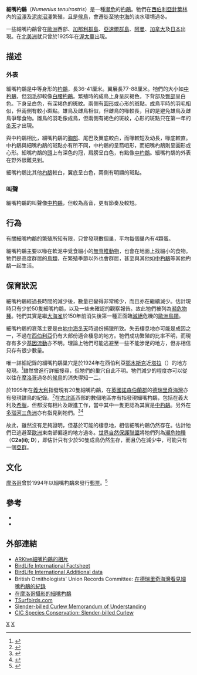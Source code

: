 {{Speciesbox
| genus = Numenius
| species = tenuirostris
| image = Slender-billed curlew (Naumann).jpg
| status = CR
| status_system = IUCN3.1
| status_ref = <ref name=IUCN>{{IUCN|id=22693185 |title=''Numenius tenuirostris'' |assessor=BirdLife International |assessor-link=BirdLife International |version=2013.2 |year=2012 |accessdate=26 November 2013}}</ref>
| authority = [[Louis_Jean_Pierre_Vieillot|Vieillot]], 1817
}}

'''細嘴杓鷸'''（''Numenius tenuirostris''）是一種[[瀕危|瀕危]]的[[杓鷸|杓鷸]]。牠們在[[西伯利亞|西伯利亞]][[針葉林|針葉林]]內的[[沼澤|沼澤]]及[[泥炭沼澤|泥炭沼澤]]繁殖，且是[[候鳥|候鳥]]，會遷徙至[[地中海|地中海]]的淡水環境過冬。

一些細嘴杓鷸曾在[[歐洲|歐洲]]西部、[[加那利群島|加那利群島]]、[[亞速爾群島|亞速爾群島]]、[[阿曼|阿曼]]、[[加拿大|加拿大]]及[[日本|日本]]出現。在[[北美洲|北美洲]]就只曾於1925年在[[渥太華|渥太華]]出現。

== 描述 ==
=== 外表 ===
細嘴杓鷸是中等身形的[[杓鷸|杓鷸]]，長36-41厘米。翼展長77-88厘米。牠們的大小如[[中杓鷸|中杓鷸]]，但[[羽毛|羽毛]]卻較像[[白腰杓鷸|白腰杓鷸]]。繁殖時的成鳥上身呈灰褐色，下背部及[[臀部|臀部]]呈白色。下身呈白色，有深褐色的斑紋。兩側有[[圓形|圓形]]或心形的斑點。成鳥平時的羽毛相似，但兩側有較小斑點。雄鳥及雌鳥相似，但雌鳥的喙較長，目的是避免雄鳥及雌鳥爭奪食物。雛鳥的羽毛像成鳥，但兩側有褐色的斑紋，心形的斑點只在第一年的[[冬天|冬天]]才出現。

與中杓鷸相比，細嘴杓鷸的[[胸部|胸部]]、尾巴及翼底較白，而喙較短及幼長，喙底較直。中杓鷸與細嘴杓鷸的斑點亦有所不同，中杓鷸的呈箭咀形，而細嘴杓鷸則呈圓形或心形。細嘴杓鷸的[[頭|頭]]上有深色的冠，肩膀呈白色，有點像[[中杓鷸|中杓鷸]]。細嘴杓鷸的外表在野外很難見到。

細嘴杓鷸比其他[[杓鷸|杓鷸]]較白，翼底呈白色，兩側有明顯的斑點。

=== 叫聲 ===
細嘴杓鷸的叫聲像[[中杓鷸|中杓鷸]]，但較為高音，更有節奏及較短。

== 行為 ==
有關細嘴杓鷸的繁殖所知有限，只曾發現數個巢，平均每個巢內有4顆蛋。

細嘴杓鷸主要以喙在軟泥中覓食細小的[[無脊椎動物|無脊椎動物]]，也會在地面上找細小的食物。牠們是高度群居的[[鳥類|鳥類]]，在繁殖季節以外也會群居，甚至與其他如[[中杓鷸|中杓鷸]]等其他杓鷸一起生活。

== 保育狀況 ==
細嘴杓鷸經過長時間的減少後，數量已變得非常稀少，而且亦在繼續減少。估計現時只有少於50隻細嘴杓鷸，以及一些未確認的觀察報告。故此牠們被列為[[瀕危物種|瀕危物種]]。牠們其實是繼[[大海雀|大海雀]]於150年前消失後第一種正面臨[[滅絕|滅絕]]危機的[[歐洲|歐洲]][[鳥類|鳥類]]。

細嘴杓鷸的衰落主要是由[[地中海|地中海]][[冬天|冬天]]時過份捕獵所致。失去棲息地亦可能是成因之一，不過在[[西伯利亞|西伯利亞]]仍有大部份適合棲息的地方。牠們成功繁殖的比率不明，而現存有多少[[基因流動|基因流動]]亦不明。理論上牠們可能逃避至一些不能涉足的地方，但亦相信只存有很少數量。

唯一詳細紀錄的細嘴杓鷸巢穴是於1924年在西伯利亞[[鄂木斯克|鄂木斯克]]近[[塔拉_(鄂木斯克州)|塔拉]]（{{coord|57|N|74|E}}）的地方發現。<ref name="BB95334">{{Cite journal en|author=Gretton, Adam; Yurlov, Alexander K. & Boere, Gerard C.|year=2002|title=Where does the Slender-billed Curlew nest, and what future does it have?|journal=British Birds|volume=95|issue=7|pages=334-344|id=ISSN 0007-0335|url=http://www.eurobirding.com/birdingmagazines/artinfo.php?id=3048|access-date=2008-12-31|archive-date=2017-11-08|archive-url=https://web.archive.org/web/20171108034859/http://www.eurobirding.com/birdingmagazines/artinfo.php?id=3048|dead-url=no}}</ref>雖然曾進行詳細搜尋，但牠們的巢穴自此不明。牠們減少的程度亦可以從以往在[[摩洛哥|摩洛哥]]過冬的[[候鳥|候鳥]]的消失得知一二。

於1995年在[[義大利|義大利]]指發現有20隻細嘴杓鷸，在[[英國|英國]][[諾森伯蘭郡|諾森伯蘭郡]]的[[德瑞里奇海灣|德瑞里奇海灣]]亦有發現雛鳥的紀錄。<ref name="BB95272">{{Cite journal en|author=Cleeves, Tim|year=2002|title=Slender-billed Curlew in Northumberland: new to Britain and Ireland|journal=British Birds|volume=95|issue=6|pages=272-299|id=ISSN 0007-0335|url=http://www.eurobirding.com/birdingmagazines/artinfo.php?id=3057|access-date=2008-12-31|archive-date=2016-05-31|archive-url=https://web.archive.org/web/20160531100606/http://www.eurobirding.com/birdingmagazines/artinfo.php?id=3057|dead-url=no}}</ref>在[[古北區|古北區]]西部的數個地區亦有指發現細嘴杓鷸，包括在義大利及[[希臘|希臘]]，但都沒有相片及跟進工作，當中其中一隻更認為其實是[[中杓鷸|中杓鷸]]。另外在[[多瑙河三角洲|多瑙河三角洲]]亦有指見到牠們。<ref name="BB100">{{Cite journal en|author=Goriup, Paul; Baboianu, Grigore & Chernichko, Joseph|year=2007|title=The Danube Delta: Europe's remarkable wetland|journal=British Birds|volume=100|pages=194-213|id=ISSN 0007-0335}}</ref><ref name=Zhmud>{{Cite journal en|author=Zhmud, M.|year=2005|title=Slender-billed Curlew: promising discovery in the Danube delta|journal=Wader Study Group Bull|volume=106|pages=51-54}}</ref>

故此，雖然沒有足夠證明，但基於可能的棲息地，相信細嘴杓鷸仍然存在。估計牠們已逃避至[[歐洲|歐洲]]東南部偏遠的地方過冬。[[世界自然保護聯盟|世界自然保護聯盟]]將牠們列為[[瀕危物種|瀕危物種]]（'''C2a(ii); D'''），即估計只有少於50隻成鳥仍然生存，而且仍在減少中，可能只有一個[[亞群|亞群]]。

== 文化 ==
[[摩洛哥|摩洛哥]]曾於1994年以細嘴杓鷸來發行[[郵票|郵票]]。<ref name="stamp">{{Cite web|author=Scharning, Kjell|year=2007|url=http://www.birdtheme.org/regions/regions.php?list=shorebirds&plain=yes|title=List of shorebirds on stamps|date=2007-04-01|accessdate=2007-04-06|deadurl=yes|archiveurl=https://web.archive.org/web/20070928164234/http://www.birdtheme.org/regions/regions.php?list=shorebirds&plain=yes|archivedate=2007-09-28}}</ref>

== 參考 ==
{{reflist}}
* {{Cite book en|author=Hayman, Peter; Marchant, John & Prater, Tony|year=1986|title=Shorebirds: an identification guide to the waders of the world|publisher=Houghton Mifflin|location=Boston|id=ISBN 0-395-60237-8}}
* {{Cite book en|author=Svensson, Lars; Zetterström, Dan; Mullarney, Killian & Grant, P. J.|year=1999|title=Collins bird guide|publisher=Harper & Collins|location=London|id=ISBN 0-00-219728-6}}

== 外部連結 ==
* [https://web.archive.org/web/20060509034109/http://www.arkive.org/species/GES/birds/Numenius_tenuirostris/ ARKive細嘴杓鷸的相片]
* [http://www.birdlife.org/datazone/search/species_search.html?action=SpcHTMDetails.asp&sid=3011&m=0 BirdLife International Factsheet] {{Wayback|url=http://www.birdlife.org/datazone/search/species_search.html?action=SpcHTMDetails.asp&sid=3011&m=0 |date=20090103185149 }}
* [https://web.archive.org/web/20040513230649/http://www.birdlife.info/saps/sapDetails.asp?sid=3011 BirdLife International Additional data]
* British Ornithologists' Union Records Committee: [https://web.archive.org/web/20040124182915/http://www.birdguides.com/birdnews/article.asp?a=35 在德瑞里奇海灣看見細嘴杓鷸的紀錄]
* [http://fieldguide.tripod.com/Birds_of_Morocco/mrpicmo8.htm 在摩洛哥攝影的細嘴杓鷸] {{Wayback|url=http://fieldguide.tripod.com/Birds_of_Morocco/mrpicmo8.htm |date=20210122024521 }}
* [http://www.surfbirds.com/mb/Features/slender-billed-curlew.html TSurfbirds.com] {{Wayback|url=http://www.surfbirds.com/mb/Features/slender-billed-curlew.html |date=20190715003730 }}
* [http://www.cms.int/species/sb_curlew/sbc_bkrd.htm Slender-billed Curlew Memorandum of Understanding] {{Wayback|url=http://www.cms.int/species/sb_curlew/sbc_bkrd.htm |date=20201124034452 }}
* [http://www.cic-wildlife.org/index.php?id=159 CIC Species Conservation: Slender-billed Curlew] {{Wayback|url=http://www.cic-wildlife.org/index.php?id=159 |date=20120222060050 }}
{{Taxonbar}}

[[Category:杓鷸屬|X]]
[[Category:1817年描述的动物|X]]